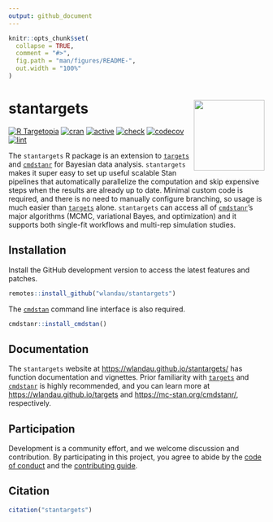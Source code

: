 ```yaml
---
output: github_document
---
```


```r
knitr::opts_chunk$set(
  collapse = TRUE,
  comment = "#>",
  fig.path = "man/figures/README-",
  out.width = "100%"
)
```

# stantargets <img src='man/figures/logo.png' align="right" height="139"/>

[![R Targetopia](https://img.shields.io/badge/R_Targetopia-member-blue?style=flat&labelColor=gray)](https://wlandau.github.io/targetopia.html)
[![cran](http://www.r-pkg.org/badges/version/stantargets)](https://cran.r-project.org/package=stantargets)
[![active](https://www.repostatus.org/badges/latest/active.svg)](https://www.repostatus.org/#active)
[![check](https://github.com/wlandau/stantargets/workflows/check/badge.svg)](https://github.com/wlandau/stantargets/actions?query=workflow%3Acheck)
[![codecov](https://codecov.io/gh/wlandau/stantargets/branch/main/graph/badge.svg?token=3T5DlLwUVl)](https://codecov.io/gh/wlandau/targets)
[![lint](https://github.com/wlandau/stantargets/workflows/lint/badge.svg)](https://github.com/wlandau/stantargets/actions?query=workflow%3Alint)

The `stantargets` R package is an extension to [`targets`](https://github.com/wlandau/targets) and [`cmdstanr`](https://github.com/stan-dev/cmdstanr) for Bayesian data analysis. `stantargets` makes it super easy to set up useful scalable Stan pipelines that automatically parallelize the computation and skip expensive steps when the results are already up to date. Minimal custom code is required, and there is no need to manually configure branching, so usage is much easier than [`targets`](https://github.com/wlandau/targets) alone. `stantargets` can access all of [`cmdstanr`](https://github.com/stan-dev/cmdstanr)'s major algorithms (MCMC, variational Bayes, and optimization) and it supports both single-fit workflows and multi-rep simulation studies.

## Installation

Install the GitHub development version to access the latest features and patches.

```r
remotes::install_github("wlandau/stantargets")
```

The [`cmdstan`](https://github.com/stan-dev/cmdstan) command line interface is also required.

```r
cmdstanr::install_cmdstan()
```

## Documentation

The `stantargets` website at <https://wlandau.github.io/stantargets/> has function documentation and vignettes. Prior familiarity with [`targets`](https://github.com/wlandau/targets) and [`cmdstanr`](https://github.com/stan-dev/cmdstanr) is highly recommended, and you can learn more at <https://wlandau.github.io/targets> and <https://mc-stan.org/cmdstanr/>, respectively.

## Participation

Development is a community effort, and we welcome discussion and contribution. By participating in this project, you agree to abide by the [code of conduct](https://github.com/wlandau/stantargets/blob/main/CODE_OF_CONDUCT.md) and the [contributing guide](https://github.com/wlandau/stantargets/blob/main/CONTRIBUTING.md).

## Citation

```r
citation("stantargets")
```
